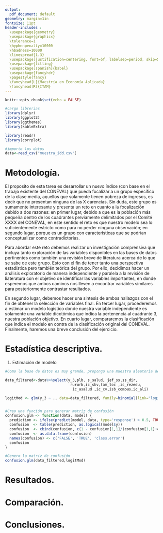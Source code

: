 ```yaml
---
output:
  pdf_document: default
geometry: margin=1in
fontsize: 11pt
header-includes :
  \usepackage{geometry}
  \usepackage{graphicx}
  \tolerance=1
  \hyphenpenalty=10000
  \hbadness=10000
  \linespread{1.3}
  \usepackage[justification=centering, font=bf, labelsep=period, skip=5pt]{caption} 
  \usepackage{titling}
  \usepackage[spanish]{babel}
  \usepackage{fancyhdr}
  \pagestyle{fancy}
  \fancyhead[L]{Maestría en Economía Aplicada}
  \fancyhead[R]{ITAM}
---
```

\begin{titlepage}
\begin{center}

\textsc{\Large Instituto Tecnológico Autónomo de México}\\[2em]

\textbf{\LARGE Bienestar y Política Social}\\[2em]


\textsc{\LARGE }\\[1em]


\textsc{\large Tarea 2 }\\[1em]

\textsc{\LARGE }\\[1em]

\textsc{\large }\\[1em]
\textsc{\LARGE }\\[1em]
\textsc{\LARGE }\\[1em]

\textsc{\large }\\[1em]
\textsc{\LARGE }\\[1em]

\textsc{\LARGE Dra. Araceli Ortega Díaz}\\[1em]

\textsc{\LARGE }\\[1em]
\textsc{\LARGE }\\[1em]

\textsc{\LARGE Marco Antonio Ramos Juárez}\\[1em]

\textsc{\large 142244}\\[1em]

\textsc{\LARGE Mayra Samantha Cervantes Bravo}\\[1em]

\textsc{\large 141371}\\[1em]

\textsc{\LARGE Cynthia Raquel Valdivia Tirado }\\[1em]

\textsc{\large 81358}\\[1em]

\end{center}

\vspace*{\fill}
\textsc{Ciudad de México \hspace*{\fill} 2021}

\end{titlepage}


\newpage


\tableofcontents

\newpage

```r
knitr::opts_chunk$set(echo = FALSE)

#cargo librerias
library(dplyr)
library(ggplot2)
library(ggthemes)
library(kableExtra)

library(readr)
library(corrplot)

#importo los datos
data<-read_csv("muestra_idd.csv")


```

# Metodología.

El proposito de esta tarea es desarrollar un nuevo índice (con base en el trabajo existente del CONEVAL) que pueda focalizar a un grupo específico de la clase media, aquellos que solamente tienen pobreza de ingresos, es decir que no presentan ninguna de las X carencias. Sin duda, este grupo es sumamente interesante y presenta un reto en cuanto a la focalización debido a dos razones: en primer lugar, debido a que es la población más pequeña dentro de los cuadrantes previamente delimitados por el Comité XXXX del CONEVAL, en este sentido el reto es que nuestro modelo sea lo suficientemente estricto como para no perder ninguna observación; en segundo lugar, porque es un grupo con características que se podrían conceptualizar como contradictorias.

Para abordar este reto debemos realizar un investigación comprensiva que incluya tanto exploración de las variables disponibles en las bases de datos pertinentes como también una revisión breve de literatura acerca de lo que se sabe de este grupo. Esto con el fin de tener tanto una perspectiva estadística pero también teórica del grupo. Por ello, decidimos hacer un análisis exploratorio de manera independiente y paralela a la revisión de liateratura con el objetivo de identificar las variables importantes, en donde esperemos que ambos caminos nos lleven a encontrar variables similares para posteriormente contrastar resultados.

En segundo lugar, debemos hacer una sintesis de ambos hallazgos con el fin de obtener la selección de variables final. En tercer lugar, procederemos a estimar un modelo logistico donde nuestra variable independiente es solamente una variable dicotómica que indica la pertenencia al cuadrante 3, nuestra población objetivo. En cuarto lugar, compararemos la clasificación que indica el modelo en contra de la clasificación original del CONEVAL. Finalmente, haremos una breve conclusión del ejercicio.

# Estadística descriptiva.

#. Estimación de modelo

```r

#Como la base de datos es muy grande, propongo una muestra aleatoria de tamaño n para "jugar"

data_filtered<-data%>%select(y_3,plb, s_salud, jef_ss,ss_dir,
                              rururb,ic_sbv,tam_loc ,ic_rezedu, 
                               ic_asalud ,ic_cv,isb_combus,ic_ali)

logitMod <- glm(y_3 ~ ., data=data_filtered, family=binomial(link="logit"))


#Creo una función para generar matriz de confusión
confusion.glm <- function(data, model) {
  prediction <- ifelse(predict(model, data, type='response') > 0.5, TRUE, FALSE)
  confusion  <- table(prediction, as.logical(model$y))
  confusion  <- cbind(confusion, c(1 - confusion[1,1]/(confusion[1,1]+confusion[2,1]), 1 - confusion[2,2]/(confusion[2,2]+confusion[1,2])))
  confusion  <- as.data.frame(confusion)
  names(confusion) <- c('FALSE', 'TRUE', 'class.error')
  confusion
}

#Genero la matriz de confusión
confusion.glm(data_filtered,logitMod)

```


# Resultados.

# Comparación.

# Conclusiones.

